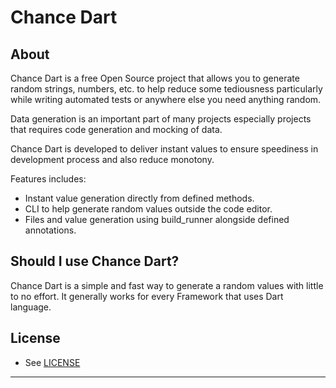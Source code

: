 # Chance Dart

## About

Chance Dart is a free Open Source project that allows you to generate random strings,
numbers, etc. to help reduce some tediousness particularly while writing
automated tests or anywhere else you need anything random.

Data generation is an important part of many projects especially projects that requires code generation and mocking of data.

Chance Dart is developed to deliver instant values to ensure speediness in development process and also reduce monotony.

Features includes:

- Instant value generation directly from defined methods.
- CLI to help generate random values outside the code editor.
- Files and value generation using build_runner alongside defined annotations.

## Should I use Chance Dart?

Chance Dart is a simple and fast way to generate a random values with little to no effort. It generally works for every Framework that uses Dart language.

## License

- See [LICENSE](/LICENSE)

---
